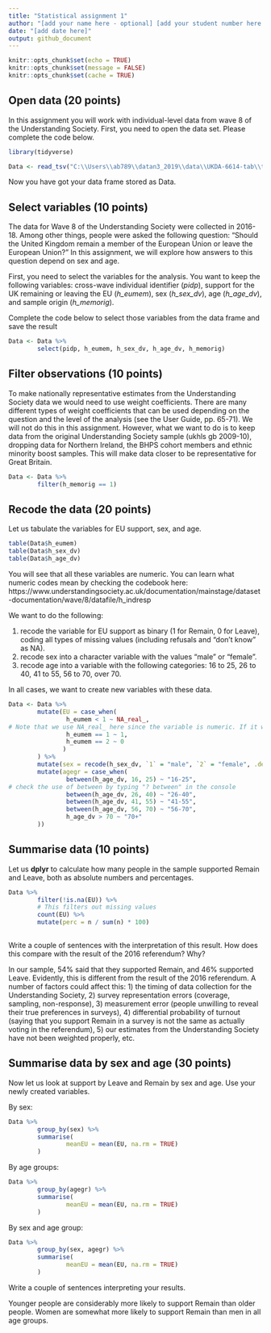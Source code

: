 ```yaml
---
title: "Statistical assignment 1"
author: "[add your name here - optional] [add your student number here - mandatory]"
date: "[add date here]"
output: github_document
---
```


```r
knitr::opts_chunk$set(echo = TRUE)
knitr::opts_chunk$set(message = FALSE)
knitr::opts_chunk$set(cache = TRUE)


```

## Open data (20 points)

In this assignment you will work with individual-level data from wave 8 of the Understanding Society. First, you need to open the data set. Please complete the code below.

```r
library(tidyverse)

Data <- read_tsv("C:\\Users\\ab789\\datan3_2019\\data\\UKDA-6614-tab\\tab\\ukhls_w8\\h_indresp.tab")

```

Now you have got your data frame stored as Data. 

## Select variables (10 points)

The data for Wave 8 of the Understanding Society were collected in 2016-18. Among other things, people were asked the following question: "Should the United Kingdom remain a member of the European Union or leave the European Union?" In this assignment, we will explore how answers to this question depend on sex and age.

First, you need to select the variables for the analysis. You want to keep the following variables: cross-wave individual identifier (*pidp*), support for the UK remaining or leaving the EU (*h_eumem*), sex (*h_sex_dv*), age (*h_age_dv*), and sample origin (*h_memorig*).

Complete the code below to select those variables from the data frame and save the result

```r
Data <- Data %>%
        select(pidp, h_eumem, h_sex_dv, h_age_dv, h_memorig)

```

## Filter observations (10 points)

To make nationally representative estimates from the Understanding Society data we would need to use weight coefficients. There are many different types of weight coefficients that can be used depending on the question and the level of the analysis (see the User Guide, pp. 65-71). We will not do this in this assignment. However, what we want to do is to keep data from the original Understanding Society sample (ukhls gb 2009-10), dropping  data for Northern Ireland, the BHPS cohort members and ethnic minority boost samples. This will make data closer to be representative for Great Britain.

```r
Data <- Data %>%
        filter(h_memorig == 1)
```

## Recode the data (20 points)

Let us tabulate the variables for EU support, sex, and age.

```r
table(Data$h_eumem)
table(Data$h_sex_dv)
table(Data$h_age_dv)
```

You will see that all these variables are numeric. You can learn what numeric codes mean by checking the codebook here: https://www.understandingsociety.ac.uk/documentation/mainstage/dataset-documentation/wave/8/datafile/h_indresp

We want to do the following:

1) recode the variable for EU support as binary (1 for Remain, 0 for Leave), coding all types of missing values (including refusals and "don't know" as NA).
2) recode sex into a character variable with the values "male" or "female".
3) recode age into a variable with the following categories: 16 to 25, 26 to 40, 41 to 55, 56 to 70, over 70.

In all cases, we want to create new variables with these data.

```r

Data <- Data %>%
        mutate(EU = case_when(
                h_eumem < 1 ~ NA_real_,
# Note that we use NA_real_ here since the variable is numeric. If it was a character vector, it would have been NA_character_
                h_eumem == 1 ~ 1,
                h_eumem == 2 ~ 0
               )
        ) %>%
        mutate(sex = recode(h_sex_dv, `1` = "male", `2` = "female", .default = NA_character_)) %>%
        mutate(agegr = case_when(
                between(h_age_dv, 16, 25) ~ "16-25",
# check the use of between by typing "? between" in the console
                between(h_age_dv, 26, 40) ~ "26-40",
                between(h_age_dv, 41, 55) ~ "41-55",
                between(h_age_dv, 56, 70) ~ "56-70",
                h_age_dv > 70 ~ "70+"
        ))

```

## Summarise data (10 points)

Let us **dplyr** to calculate how many people in the sample supported Remain and Leave, both as absolute numbers and percentages.

```r
Data %>%
        filter(!is.na(EU)) %>%
        # This filters out missing values
        count(EU) %>%
        mutate(perc = n / sum(n) * 100)
        

```

Write a couple of sentences with the interpretation of this result. How does this compare with the result of the 2016 referendum? Why?

In our sample, 54% said that they supported Remain, and 46% supported Leave. Evidently, this is different from the result of the 2016 referendum. A number of factors could affect this: 1) the timing of data collection for the Understanding Society, 2) survey representation errors (coverage, sampling, non-response), 3) measurement error (people unwilling to reveal their true preferences in surveys), 4) differential probability of turnout  (saying that you support Remain in a survey is not the same as actually voting in the referendum), 5) our estimates from the Understanding Society have not been weighted properly, etc.

## Summarise data by sex and age (30 points)

Now let us look at support by Leave and Remain by sex and age. Use your newly created variables.

By sex:

```r
Data %>%
        group_by(sex) %>%
        summarise(
                meanEU = mean(EU, na.rm = TRUE)
        )

```

By age groups:

```r
Data %>%
        group_by(agegr) %>%
        summarise(
                meanEU = mean(EU, na.rm = TRUE)
        )

```

By sex and age group:

```r
Data %>%
        group_by(sex, agegr) %>%
        summarise(
                meanEU = mean(EU, na.rm = TRUE)
        )
```

Write a couple of sentences interpreting your results.

Younger people are considerably more likely to support Remain than older people. Women are somewhat more likely to support Remain than men in all age groups. 
